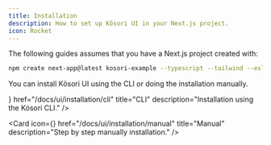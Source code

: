 ```yaml
---
title: Installation
description: How to set up Kõsori UI in your Next.js project.
icon: Rocket
---
```



The following guides assumes that you have a Next.js project created with:

```bash
npm create next-app@latest kosori-example --typescript --tailwind --eslint
```

You can install Kõsori UI using the CLI or doing the installation manually.

<Cards>
  <Card
    icon={<Terminal />}
    href="/docs/ui/installation/cli"
    title="CLI"
    description="Installation using the Kósori CLI."
  />

  <Card
    icon={<Footprints />}
    href="/docs/ui/installation/manual"
    title="Manual"
    description="Step by step manually installation."
  />
</Cards>
